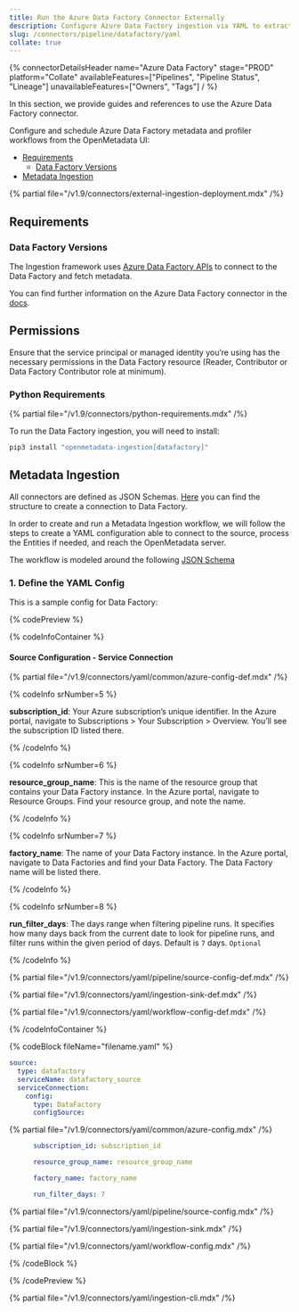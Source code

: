 ```yaml
---
title: Run the Azure Data Factory Connector Externally
description: Configure Azure Data Factory ingestion via YAML to extract ETL job metadata, lineage, and schedule logic.
slug: /connectors/pipeline/datafactory/yaml
collate: true
---
```


{% connectorDetailsHeader
name="Azure Data Factory"
stage="PROD"
platform="Collate"
availableFeatures=["Pipelines", "Pipeline Status", "Lineage"]
unavailableFeatures=["Owners", "Tags"]
/ %}


In this section, we provide guides and references to use the Azure Data Factory connector.

Configure and schedule Azure Data Factory metadata and profiler workflows from the OpenMetadata UI:

- [Requirements](#requirements)
    - [Data Factory Versions](#data-factory-versions)
- [Metadata Ingestion](#metadata-ingestion)

{% partial file="/v1.9/connectors/external-ingestion-deployment.mdx" /%}

## Requirements

### Data Factory Versions

The Ingestion framework uses [Azure Data Factory APIs](https://learn.microsoft.com/en-us/rest/api/datafactory/v2) to connect to the Data Factory and fetch metadata.

You can find further information on the Azure Data Factory connector in the [docs](/connectors/pipeline/datafactory).

## Permissions

Ensure that the service principal or managed identity you’re using has the necessary permissions in the Data Factory resource (Reader, Contributor or Data Factory Contributor role at minimum).

### Python Requirements

{% partial file="/v1.9/connectors/python-requirements.mdx" /%}

To run the Data Factory ingestion, you will need to install:

```bash
pip3 install "openmetadata-ingestion[datafactory]"
```

## Metadata Ingestion

All connectors are defined as JSON Schemas.
[Here](https://github.com/open-metadata/OpenMetadata/blob/main/openmetadata-spec/src/main/resources/json/schema/entity/services/connections/pipeline/datafactoryConnection.json)
you can find the structure to create a connection to Data Factory.

In order to create and run a Metadata Ingestion workflow, we will follow
the steps to create a YAML configuration able to connect to the source,
process the Entities if needed, and reach the OpenMetadata server.

The workflow is modeled around the following
[JSON Schema](https://github.com/open-metadata/OpenMetadata/blob/main/openmetadata-spec/src/main/resources/json/schema/metadataIngestion/workflow.json)

### 1. Define the YAML Config

This is a sample config for Data Factory:

{% codePreview %}

{% codeInfoContainer %}

#### Source Configuration - Service Connection

{% partial file="/v1.9/connectors/yaml/common/azure-config-def.mdx" /%}

{% codeInfo srNumber=5 %}

**subscription_id**: Your Azure subscription’s unique identifier. In the Azure portal, navigate to Subscriptions > Your Subscription > Overview. You’ll see the subscription ID listed there.

{% /codeInfo %}


{% codeInfo srNumber=6 %}

**resource_group_name**: This is the name of the resource group that contains your Data Factory instance. In the Azure portal, navigate to Resource Groups. Find your resource group, and note the name.

{% /codeInfo %}


{% codeInfo srNumber=7 %}

**factory_name**: The name of your Data Factory instance. In the Azure portal, navigate to Data Factories and find your Data Factory. The Data Factory name will be listed there.

{% /codeInfo %}


{% codeInfo srNumber=8 %}

**run_filter_days**: The days range when filtering pipeline runs. It specifies how many days back from the current date to look for pipeline runs, and filter runs within the given period of days. Default is `7` days. `Optional`

{% /codeInfo %}


{% partial file="/v1.9/connectors/yaml/pipeline/source-config-def.mdx" /%}

{% partial file="/v1.9/connectors/yaml/ingestion-sink-def.mdx" /%}

{% partial file="/v1.9/connectors/yaml/workflow-config-def.mdx" /%}

{% /codeInfoContainer %}

{% codeBlock fileName="filename.yaml" %}


```yaml {% isCodeBlock=true %}
source:
  type: datafactory
  serviceName: datafactory_source
  serviceConnection:
    config:
      type: DataFactory
      configSource: 
```

{% partial file="/v1.9/connectors/yaml/common/azure-config.mdx" /%}

```yaml {% srNumber=5 %}
      subscription_id: subscription_id
```
```yaml {% srNumber=6 %}
      resource_group_name: resource_group_name
```
```yaml {% srNumber=7 %}
      factory_name: factory_name
```
```yaml {% srNumber=8 %}
      run_filter_days: 7
```

{% partial file="/v1.9/connectors/yaml/pipeline/source-config.mdx" /%}

{% partial file="/v1.9/connectors/yaml/ingestion-sink.mdx" /%}

{% partial file="/v1.9/connectors/yaml/workflow-config.mdx" /%}

{% /codeBlock %}

{% /codePreview %}

{% partial file="/v1.9/connectors/yaml/ingestion-cli.mdx" /%}
